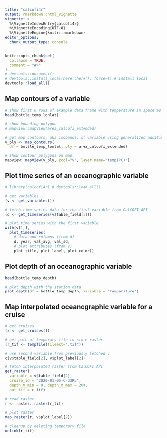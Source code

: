 ```yaml
---
title: "calcofi4r"
output: rmarkdown::html_vignette
vignette: >
  %\VignetteIndexEntry{calcofi4r}
  %\VignetteEncoding{UTF-8}
  %\VignetteEngine{knitr::rmarkdown}
editor_options: 
  chunk_output_type: console
---
```


```r
knitr::opts_chunk$set(
  collapse = TRUE,
  comment = "#>"
)
# devtools::document()
# devtools::install_local(here::here(), force=T) # install local
devtools::load_all()
```

## Map contours of a variable

```r
# show first 6 rows of example data frame with temperature in space as variable
head(bottle_temp_lonlat)

# show bounding polygon
# mapview::mapView(area_calcofi_extended)

# get map contours, aka isobands, of variable using generalized additive model (GAM)
v_ply <- map_contours(
  df = bottle_temp_lonlat, ply = area_calcofi_extended)

# show contour polygons on map 
mapview::mapView(v_ply, zcol="v", layer.name="temp(ºC)")
```

## Plot time series of an oceanographic variable

```r
# library(calcofi4r) # devtools::load_all()

# get variables
(v <- get_variables())

# fetch time series data for the first variable from CalCOFI API
(d <- get_timeseries(v$table_field[1]))

# plot time series with the first variable
with(v[1,],
  plot_timeseries(
    # data and columns (from d)
    d, year, val_avg, val_sd,
    # plot attributes (from v)
    plot_title, plot_label, plot_color))
```

## Plot depth of an oceanographic variable

```r
head(bottle_temp_depth)

# plot depth with the station data
plot_depth(df = bottle_temp_depth, variable = "Temperature")
```


## Map interpolated oceanographic variable for a cruise

```r
# get cruises
(z <- get_cruises())

# get path of temporary file to store raster
(r_tif <- tempfile(fileext=".tif"))

# use second variable from previously fetched v
c(v$table_field[2], v$plot_label[2])

# fetch interpolated raster from CalCOFI API
get_raster(
  variable = v$table_field[2],
  cruise_id = "2020-01-05-C-33RL",
  depth_m_min = 0, depth_m_max = 200,
  out_tif = r_tif)

# read raster
r <- raster::raster(r_tif)

# plot raster
map_raster(r, v$plot_label[2])
```

```r
# cleanup by deleting temporary file
unlink(r_tif)
```

